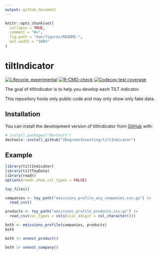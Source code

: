 ```yaml
---
output: github_document
---
```


<!-- README.md is generated from README.Rmd. Please edit that file -->

```r
knitr::opts_chunk$set(
  collapse = TRUE,
  comment = "#>",
  fig.path = "man/figures/README-",
  out.width = "100%"
)
```

# tiltIndicator

<!-- badges: start -->
[![Lifecycle: experimental](https://img.shields.io/badge/lifecycle-experimental-orange.svg)](https://lifecycle.r-lib.org/articles/stages.html#experimental)
[![R-CMD-check](https://github.com/2DegreesInvesting/tiltIndicator/actions/workflows/R-CMD-check.yaml/badge.svg)](https://github.com/2DegreesInvesting/tiltIndicator/actions/workflows/R-CMD-check.yaml)
[![Codecov test coverage](https://codecov.io/gh/2DegreesInvesting/tiltIndicator/branch/main/graph/badge.svg)](https://app.codecov.io/gh/2DegreesInvesting/tiltIndicator?branch=main)
<!-- badges: end -->

The goal of tiltIndicator is to help you develop each TILT indicator.

This repository hosts only public code and may only show only fake data.

## Installation

You can install the development version of tiltIndicator from [GitHub](https://github.com/) with:

``` r
# install.packages("devtools")
devtools::install_github("2DegreesInvesting/tiltIndicator")
```

## Example

```r
library(tiltIndicator)
library(tiltToyData)
library(readr)
options(readr.show_col_types = FALSE)

toy_files()

companies <- toy_path("emissions_profile_any_companies.csv.gz") |>
  read_csv()

products <- toy_path("emissions_profile_products.csv.gz") |>
  read_csv(col_types = cols(isic_4digit = col_character()))

both <- emissions_profile(companies, products)
both

both |> unnest_product()

both |> unnest_company()
```
